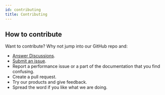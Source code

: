 ```yaml
---
id: contributing
title: Contributing
---
```


## How to contribute

Want to contribute? Why not jump into our GitHub repo and:

- [Answer Discussions](https://github.com/karrio/karrio/discussions).
- [Submit an issue](https://github.com/karrio/karrio/issues).
- Report a performance issue or a part of the documentation that you find confusing.
- Create a pull request.
- Try our products and give feedback.
- Spread the word if you like what we are doing.
